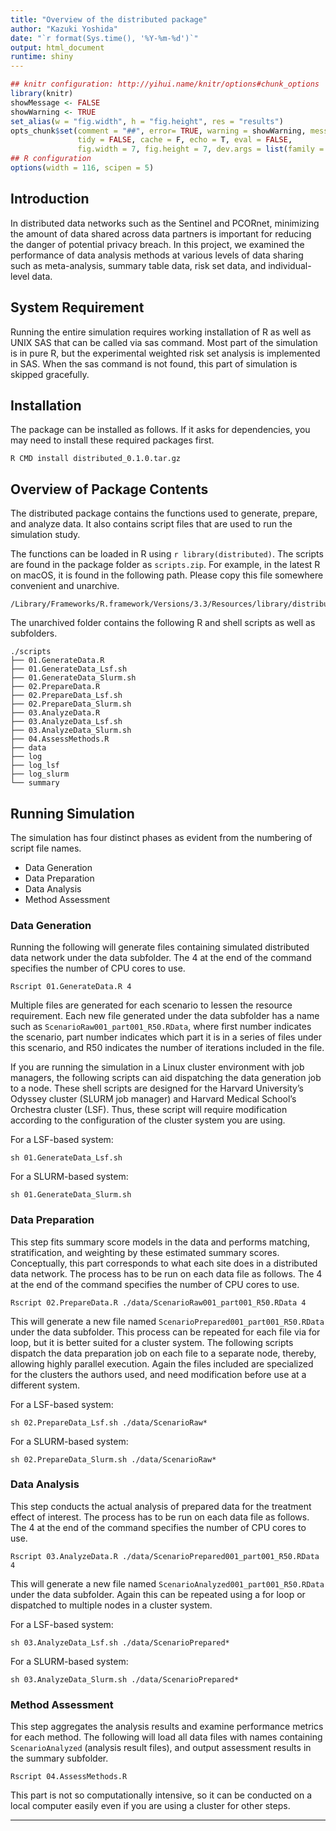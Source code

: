```yaml
---
title: "Overview of the distributed package"
author: "Kazuki Yoshida"
date: "`r format(Sys.time(), '%Y-%m-%d')`"
output: html_document
runtime: shiny
---
```


```r
## knitr configuration: http://yihui.name/knitr/options#chunk_options
library(knitr)
showMessage <- FALSE
showWarning <- TRUE
set_alias(w = "fig.width", h = "fig.height", res = "results")
opts_chunk$set(comment = "##", error= TRUE, warning = showWarning, message = showMessage,
               tidy = FALSE, cache = F, echo = T, eval = FALSE,
               fig.width = 7, fig.height = 7, dev.args = list(family = "sans"))
## R configuration
options(width = 116, scipen = 5)
```

## Introduction

In distributed data networks such as the Sentinel and PCORnet, minimizing the amount of data shared across data partners is important for reducing the danger of potential privacy breach. In this project, we examined the performance of data analysis methods at various levels of data sharing such as meta-analysis, summary table data, risk set data, and individual-level data.


## System Requirement

Running the entire simulation requires working installation of R as well as UNIX SAS that can be called via sas command. Most part of the simulation is in pure R, but the experimental weighted risk set analysis is implemented in SAS. When the sas command is not found, this part of simulation is skipped gracefully.


## Installation

The package can be installed as follows. If it asks for dependencies, you may need to install these required packages first.

```
R CMD install distributed_0.1.0.tar.gz
```

## Overview of Package Contents

The distributed package contains the functions used to generate, prepare, and analyze data. It also contains script files that are used to run the simulation study.

The functions can be loaded in R using `r library(distributed)`. The scripts are found in the package folder as `scripts.zip`. For example, in the latest R on macOS, it is found in the following path. Please copy this file somewhere convenient and unarchive.

```
/Library/Frameworks/R.framework/Versions/3.3/Resources/library/distributed/scripts.zip
```

The unarchived folder contains the following R and shell scripts as well as subfolders.

```
./scripts
├── 01.GenerateData.R
├── 01.GenerateData_Lsf.sh
├── 01.GenerateData_Slurm.sh
├── 02.PrepareData.R
├── 02.PrepareData_Lsf.sh
├── 02.PrepareData_Slurm.sh
├── 03.AnalyzeData.R
├── 03.AnalyzeData_Lsf.sh
├── 03.AnalyzeData_Slurm.sh
├── 04.AssessMethods.R
├── data
├── log
├── log_lsf
├── log_slurm
└── summary
```


## Running Simulation

The simulation has four distinct phases as evident from the numbering of script file names.

- Data Generation
- Data Preparation
- Data Analysis
- Method Assessment


### Data Generation

Running the following will generate files containing simulated distributed data network under the data subfolder. The 4 at the end of the command specifies the number of CPU cores to use.

```
Rscript 01.GenerateData.R 4
```

Multiple files are generated for each scenario to lessen the resource requirement. Each new file generated under the data subfolder has a name such as `ScenarioRaw001_part001_R50.RData`, where first number indicates the scenario, part number indicates which part it is in a series of files under this scenario, and R50 indicates the number of iterations included in the file.

If you are running the simulation in a Linux cluster environment with job managers, the following scripts can aid dispatching the data generation job to a node. These shell scripts are designed for the Harvard University's Odyssey cluster (SLURM job manager) and Harvard Medical School's Orchestra cluster (LSF). Thus, these script will require modification according to the configuration of the cluster system you are using.

For a LSF-based system:
```
sh 01.GenerateData_Lsf.sh
```

For a SLURM-based system:
```
sh 01.GenerateData_Slurm.sh
```


### Data Preparation

This step fits summary score models in the data and performs matching, stratification, and weighting by these estimated summary scores. Conceptually, this part corresponds to what each site does in a distributed data network. The process has to be run on each data file as follows. The 4 at the end of the command specifies the number of CPU cores to use.

```
Rscript 02.PrepareData.R ./data/ScenarioRaw001_part001_R50.RData 4
```

This will generate a new file named `ScenarioPrepared001_part001_R50.RData` under the data subfolder. This process can be repeated for each file via for loop, but it is better suited for a cluster system. The following scripts dispatch the data preparation job on each file to a separate node, thereby, allowing highly parallel execution. Again the files included are specialized for the clusters the authors used, and need modification before use at a different system.

For a LSF-based system:
```
sh 02.PrepareData_Lsf.sh ./data/ScenarioRaw*
```

For a SLURM-based system:
```
sh 02.PrepareData_Slurm.sh ./data/ScenarioRaw*
```


### Data Analysis

This step conducts the actual analysis of prepared data for the treatment effect of interest. The process has to be run on each data file as follows. The 4 at the end of the command specifies the number of CPU cores to use.

```
Rscript 03.AnalyzeData.R ./data/ScenarioPrepared001_part001_R50.RData 4
```

This will generate a new file named `ScenarioAnalyzed001_part001_R50.RData` under the data subfolder. Again this can be repeated using a for loop or dispatched to multiple nodes in a cluster system.

For a LSF-based system:
```
sh 03.AnalyzeData_Lsf.sh ./data/ScenarioPrepared*
```

For a SLURM-based system:
```
sh 03.AnalyzeData_Slurm.sh ./data/ScenarioPrepared*
```


### Method Assessment

This step aggregates the analysis results and examine performance metrics for each method. The following will load all data files with names containing `ScenarioAnalyzed` (analysis result files), and output assessment results in the summary subfolder.

```
Rscript 04.AssessMethods.R
```

This part is not so computationally intensive, so it can be conducted on a local computer easily even if you are using a cluster for other steps.

----
